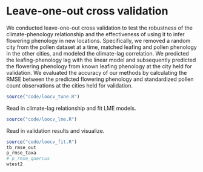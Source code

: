# Leave-one-out cross validation

We conducted leave-one-out cross validation to test the robustness of the climate-phenology relationship and the effectiveness of using it to infer flowering phenology in new locations. Specifically, we removed a random city from the pollen dataset at a time, matched leafing and pollen phenology in the other cities, and modeled the climate-lag correlation. We predicted the leafing-phenology lag with the linear model and subsequently predicted the flowering phenology from known leafing phenology at the city held for validation. We evaluated the accuracy of our methods by calculating the RMSE between the predicted flowering phenology and standardized pollen count observations at the cities held for validation.

```r
source("code/loocv_tune.R")
```

Read in climate-lag relationship and fit LME models.
```r
source("code/loocv_lme.R")
```

Read in validation results and visualize.
```r
source("code/loocv_fit.R")
tb_rmse_out
p_rmse_taxa
# p_rmse_quercus
wtest2
```

